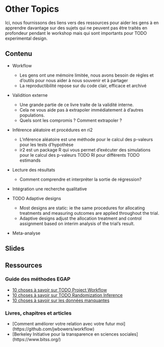# Other Topics {.tabset}

Ici, nous fournissons des liens vers des ressources pour aider les gens à en apprendre davantage sur des sujets qui ne peuvent pas être traités en profondeur pendant le workshop mais qui sont importants pour TODO experimental design.

## Contenu
 
- Workflow
  - Les gens ont une mémoire limitée, nous avons besoin de règles et d'outils pour nous aider à nous souvenir et à partager
  - La reproductibilité repose sur du code clair, efficace et archivé

- Validition externe
  - Une grande partie de ce livre traite de la validité interne.
  - Cela ne vous aide pas à extrapoler immédiatement à d'autres populations.
  - Quels sont les compromis ? Comment extrapoler ?

- Inférence aléatoire et procédures en ri2
  - L'nférence aléatoire est une méthode pour le calcul des p-valeurs pour les tests d'hypothèse
  - ir2 est un package R qui vous permet d'exécuter des simulations pour le calcul des p-valeurs TODO RI pour différents TODO estimands

- Lecture des résultats
  - Comment comprendre et interpréter la sortie de régression?
  
- Intégration une recherche qualitative

- TODO Adaptive designs
  - Most designs are static: ie the same procedures for allocating treatments and measuring outcomes are applied throughout the trial. 
  - Adaptive designs adjust the allocation treatment and control assignment based on interim analysis of the trial’s result.

- Meta-analyse

## Slides

## Ressources

### Guide des méthodes EGAP

- [10 choses à savoir sur TODO Project Workflow](https://egap.org/resource/10-things-to-know-about-project-workflow/)
- [10 choses à savoir sur TODO Randomization Inference](https://egap.org/resource/10-things-to-know-about-randomization-inference/)
- [10 choses à savoir sur les données manquantes](https://egap.org/resource/10-things-to-know-about-missing-data/)

### Livres, chapitres et articles

 - [Comment améliorer votre relation avec votre futur moi] (https://github.com/jwbowers/workflow)
 - [Berkeley Initiative pour la transparence en sciences sociales] (https://www.bitss.org/)
